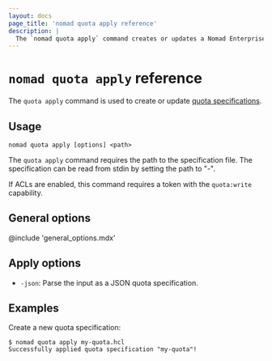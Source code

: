 ```yaml
---
layout: docs
page_title: 'nomad quota apply reference'
description: |
  The `nomad quota apply` command creates or updates a Nomad Enterprise quota specification.
---
```


# `nomad quota apply` reference

The `quota apply` command is used to create or update [quota specifications][].

<EnterpriseAlert product="nomad"/>

## Usage

```plaintext
nomad quota apply [options] <path>
```

The `quota apply` command requires the path to the specification file. The
specification can be read from stdin by setting the path to "-".

If ACLs are enabled, this command requires a token with the `quota:write`
capability.

## General options

@include 'general_options.mdx'

## Apply options

- `-json`: Parse the input as a JSON quota specification.

## Examples

Create a new quota specification:

```shell-session
$ nomad quota apply my-quota.hcl
Successfully applied quota specification "my-quota"!
```

[quota specifications]: /nomad/docs/other-specifications/quota
